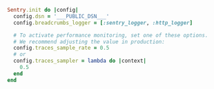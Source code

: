 ```ruby
Sentry.init do |config|
  config.dsn = '___PUBLIC_DSN___'
  config.breadcrumbs_logger = [:sentry_logger, :http_logger]

  # To activate performance monitoring, set one of these options.
  # We recommend adjusting the value in production:
  config.traces_sample_rate = 0.5
  # or
  config.traces_sampler = lambda do |context|
    0.5
  end
end
```
